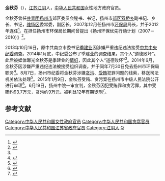 '''金秋芬'''（{{bd|1962年||catIdx=B}}），[[江苏|江苏]][[江阴|江阴]]人，[[中华人民共和国|中华人民共和国]]女性地方政府官员。

金秋芬曾任[[中國共產主義青年團|共青团]][[扬州市|扬州市]]郊区委员会秘书、书记，扬州市[[郊区|郊区]][[双桥乡|双桥乡]]副书记、乡长、书记，[[维扬区|维扬区]]委常委，副区长。2007年12月任扬州市[[环保局|环保局]]局长，并于2012年连任<ref name="曝光">{{cite news |title=季建业多名情妇曝光：打字员被提拔发改委副主任 |url=http://news.163.com/14/1218/16/ADOTLPON00014SEH.html#p=9BCPNJ7B591M0001 |publisher=网易 |date=2014-12-18 |access-date=2015-02-07 |archive-url=https://web.archive.org/web/20150207052644/http://news.163.com/14/1218/16/ADOTLPON00014SEH.html#p=9BCPNJ7B591M0001 |archive-date=2015-02-07 |dead-url=yes }}</ref>。在担任扬州市环保局长期间曾提出《扬州环保优先行动计划（2007－2010）》<ref>{{cite news |title=金秋芬 扬州市环保局局长:创新工作机制 落实环保优先 |url=http://www.jshb.gov.cn/jshbw/jzlt/200909/t20090901_104072.html |publisher=江苏省环保厅 |date=2008-08-08 |accessdate=2015-02-07 |archive-date=2015-02-07 |archive-url=https://web.archive.org/web/20150207054814/http://www.jshb.gov.cn/jshbw/jzlt/200909/t20090901_104072.html |dead-url=no }}</ref>。

2013年10月16日，原中共南京市委书记[[季建业|季建业]]因涉嫌严重违纪违法接受[[中共中央纪委|中共中央纪委]]调查。2014年1月底，中纪委公布了季建业的调查结果，其个人“道德败坏”。此后被媒体曝光金秋芬是季建业的[[情妇|情妇]]，因此其个人“道德败坏”<ref name="曝光"/>。2014年6月，金秋芬因涉嫌严重违纪违法被接受组织调查，并于同年7月30日免去扬州市环保局职务<ref>{{cite news|title=江苏扬州市环保局长金秋芬被免职|url=http://news.qq.com/a/20140731/044615.htm|publisher=腾讯|date=2014-07-31|accessdate=2015-02-07|archive-date=2015-02-07|archive-url=https://web.archive.org/web/20150207054953/http://news.qq.com/a/20140731/044615.htm|dead-url=no}}</ref>。8月7日，扬州市纪委将金秋芬涉嫌[[贪污|贪污]]、[[受贿|受贿]]犯罪问题的线索，移送司法机关依法处理<ref>{{cite news|title=江苏扬州市环保局原局长金秋芬被移送司法|url=http://news.qq.com/a/20140807/064919.htm|publisher=腾讯|date=2014-08-07|accessdate=2015-02-07|archive-date=2015-02-07|archive-url=https://web.archive.org/web/20150207054521/http://news.qq.com/a/20140807/064919.htm|dead-url=no}}</ref>。2015年1月9日，金秋芬受贿、贪污案在扬州市中级人民法院公开进行审理<ref>{{cite web|title=金秋芬昨出庭受审|url=http://news.hexun.com/2015-01-10/172246094.html|publisher=和讯|date=2015-01-10|access-date=2015-02-07|archive-url=https://web.archive.org/web/20150207054611/http://news.hexun.com/2015-01-10/172246094.html|archive-date=2015-02-07|dead-url=yes}}</ref>。6月19日，扬州中院一审宣判，金秋芬因犯受贿罪和贪污罪，其中受贿约93.7万元，贪污约9万元，被判处12年有期徒刑<ref>{{cite news|title=扬州原环保局长获刑12年 曾被指为季建业情妇|url=http://news.qq.com/a/20150619/055632.htm|publisher=澎湃新闻|date=2015年6月19日|accessdate=2015年6月20日|archive-date=2015年6月20日|archive-url=https://web.archive.org/web/20150620073227/http://news.qq.com/a/20150619/055632.htm|dead-url=no}}</ref>。

==参考文献==
{{Reflist|2}}

{{DEFAULTSORT:J}}
[[Category:中华人民共和国女性政府官员|Category:中华人民共和国女性政府官员]]
[[Category:中华人民共和国贪腐官员|Category:中华人民共和国贪腐官员]]
[[Category:中华人民共和国江苏省政府官员|Category:中华人民共和国江苏省政府官员]]
[[Category:江阴人|Category:江阴人]]
[[Category:金姓|Q]]